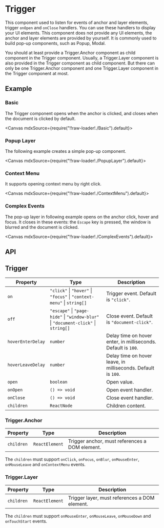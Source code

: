 
<Meta title="Utilities/Trigger" />

# Trigger

This component used to listen for events of anchor and layer elements, trigger `onOpen` and `onClose` handlers. You can use these handlers to display your UI elements. This component does not provide any UI elements, the anchor and layer elements are provided by yourself. It is commonly used to build pop-up components, such as Popup, Modal.

You should at least provide a Trigger.Anchor component as child component in the Trigger component. Usually, a Trigger.Layer component is also provided in the Trigger component as child component. But there can only be one Trigger.Anchor component and one Trigger.Layer component in the Trigger component at most.

## Example

### Basic

The Trigger component opens when the anchor is clicked, and closes when the document is clicked by default.

<Canvas mdxSource={require("!!raw-loader!./Basic").default}>
  <Story id="examples-trigger--basic" />
</Canvas>

### Popup Layer

The following example creates a simple pop-up component.

<Canvas mdxSource={require("!!raw-loader!./PopupLayer").default}>
  <Story id="examples-trigger--popup-layer" />
</Canvas>

### Context Menu

It supports opening context menu by right click.

<Canvas mdxSource={require("!!raw-loader!./ContextMenu").default}>
  <Story id="examples-trigger--context-menu" />
</Canvas>

### Complex Events

The pop-up layer in following example opens on the anchor click, hover and focus. It closes in these events: the `Escape` key is pressed, the window is blurred and the document is clicked.

<Canvas mdxSource={require("!!raw-loader!./ComplexEvents").default}>
  <Story id="examples-trigger--complex-events" />
</Canvas>

## API

## Trigger

| Property          | Type                                                                               | Description                                                   |
| ----------------- | ---------------------------------------------------------------------------------- | ------------------------------------------------------------- |
| `on`              | `"click"` \| `"hover"` \| `"focus"` \| `"context-menu"` \| `string[]`              | Trigger event. Default is `"click"`.                          |
| `off`             | `"escape"` \| `"page-hide"` \| `"window-blur"` \| `"document-click"` \| `string[]` | Close event. Default is `"document-click"`.                   |
| `hoverEnterDelay` | `number`                                                                           | Delay time on hover enter, in milliseconds. Default is `100`. |
| `hoverLeaveDelay` | `number`                                                                           | Delay time on hover leave, in milliseconds. Default is `100`. |
| `open`            | `boolean`                                                                          | Open value.                                                   |
| `onOpen`          | `() => void`                                                                       | Open event handler.                                           |
| `onClose`         | `() => void`                                                                       | Close event handler.                                          |
| `children`        | `ReactNode`                                                                        | Children content.                                             |

### Trigger.Anchor

| Property   | Type           | Description                                    |
| ---------- | -------------- | ---------------------------------------------- |
| `children` | `ReactElement` | Trigger anchor, must references a DOM element. |

The `children` must support `onClick`, `onFocus`, `onBlur`, `onMouseEnter`, `onMouseLeave` and `onContextMenu` events.

### Trigger.Layer

| Property   | Type           | Description                                   |
| ---------- | -------------- | --------------------------------------------- |
| `children` | `ReactElement` | Trigger layer, must references a DOM element. |

The `children` must support `onMouseEnter`, `onMouseLeave`, `onMouseDown` and `onTouchStart` events.

